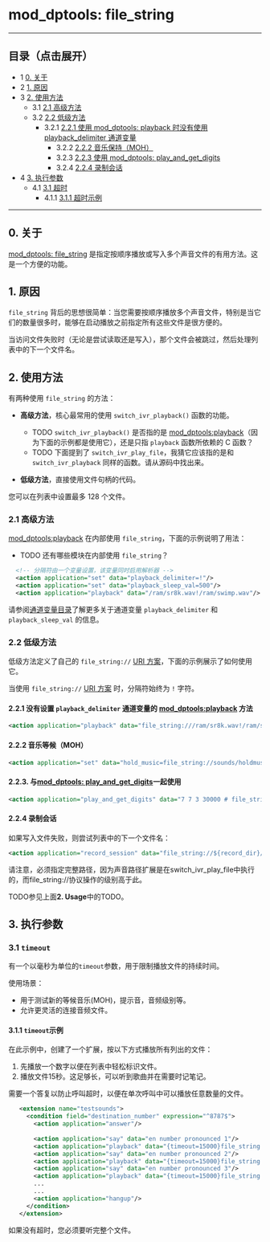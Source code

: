 # mod_dptools: file_string

---

## 目录（点击展开）

* 1 [0\. 关于](#0-关于)
* 2 [1\. 原因](#1-原因)
* 3 [2\. 使用方法](#2-使用方法)  
   * 3.1 [2.1 高级方法](#21-高级方法)  
   * 3.2 [2.2 低级方法](#22-低级方法)  
      * 3.2.1 [2.2.1 使用 mod_dptools: playback 时没有使用 playback_delimiter 通道变量](#221-使用-mod_dptools-playback6586776html-时没有使用-playback_delimiter-通道变量)  
         * 3.2.2 [2.2.2 音乐保持（MOH）](#222-音乐保持-moh)  
         * 3.2.3 [2.2.3 使用 mod_dptools: play_and_get_digits](#-freeswitch--mod_dptools-file_string-)  
         * 3.2.4 [2.2.4 录制会话](#224-录制会话)
* 4 [3\. 执行参数](#3-执行参数)  
   * 4.1 [3.1 超时](#31-超时-)  
      * 4.1.1 [3.1.1 超时示例](#311-超时示例)

---

## 0\. 关于

[mod_dptools: file_string](./6586646.mdx#0-关于) 是指定按顺序播放或写入多个声音文件的有用方法。这是一个方便的功能。

## 1\. 原因

`file_string` 背后的思想很简单：当您需要按顺序播放多个声音文件，特别是当它们的数量很多时，能够在启动播放之前指定所有这些文件是很方便的。

当访问文件失败时（无论是尝试读取还是写入），那个文件会被跳过，然后处理列表中的下一个文件名。

## 2\. 使用方法

有两种使用 `file_string` 的方法：

* **高级方法**，核心最常用的使用 `switch_ivr_playback()` 函数的功能。
  - TODO `switch_ivr_playback()` 是否指的是 [mod_dptools:playback](./6586776.mdx#0-about)（因为下面的示例都是使用它），还是只指 `playback` 函数所依赖的 C 函数？
  - TODO 下面提到了 `switch_ivr_play_file`，我猜它应该指的是和 `switch_ivr_playback` 同样的函数。请从源码中找出来。

* **低级方法**，直接使用文件句柄的代码。

您可以在列表中设置最多 128 个文件。

### 2.1 高级方法

[mod_dptools:playback](./6586776.mdx#0-about) 在内部使用 `file_string`，下面的示例说明了用法：

- TODO 还有哪些模块在内部使用 `file_string`？

```xml
  <!-- 分隔符由一个变量设置，该变量同时启用解析器 -->
  <action application="set" data="playback_delimiter=!"/>
  <action application="set" data="playback_sleep_val=500"/>
  <action application="playback" data="/ram/sr8k.wav!/ram/swimp.wav"/> 
```

请参阅[通道变量目录](../../../Channel-Variables-Catalog/index.mdx#comments)了解更多关于通道变量 `playback_delimiter` 和 `playback_sleep_val` 的信息。

### 2.2 低级方法

低级方法定义了自己的 `file_string://` [URI 方案](../../Introduction/Glossary_13173966.mdx#uri-scheme)，下面的示例展示了如何使用它。

当使用 `file_string://` [URI 方案](../../Introduction/Glossary_13173966.mdx#uri-scheme) 时，分隔符始终为 `!` 字符。

#### 2.2.1 没有设置 `playback_delimiter` 通道变量的 [mod_dptools:playback](./6586776.mdx#0-about) 方法

```xml
<action application="playback" data="file_string:///ram/sr8k.wav!/ram/swimp.wav"/> 
```

#### 2.2.2 音乐等候（MOH）

```xml
<action application="set" data="hold_music=file_string://sounds/holdmusic1.wav!sounds/yourcallisimportant.wav" />
```

#### 2.2.3\. 与[mod_dptools: play_and_get_digits](./6586933.mdx#about)一起使用

```xml
<action application="play_and_get_digits" data="7 7 3 30000 # file_string://${sound_prefix}/voicemail/8000/vm-hello.wav!${sound_prefix}/conference/8000/conf-pin.wav /invalid.wav ivrsel \d+"/>
```

#### 2.2.4 录制会话

如果写入文件失败，则尝试列表中的下一个文件名：

```xml
<action application="record_session" data="file_string://${record_dir}/${record_filename}!${backup_record_dir}/${record_filename}"/>
```

请注意，必须指定完整路径，因为声音路径扩展是在switch\_ivr\_play\_file中执行的，而file\_string://协议操作的级别高于此。

TODO参见上面**2. Usage**中的TODO。

## 3\. 执行参数

### 3.1 `timeout` 

有一个以毫秒为单位的`timeout`参数，用于限制播放文件的持续时间。

使用场景： 

* 用于测试新的等候音乐(MOH)，提示音，音频级别等。
* 允许更灵活的连接音频文件。

#### 3.1.1 `timeout`示例

在此示例中，创建了一个扩展，按以下方式播放所有列出的文件：

1. 先播放一个数字以便在列表中轻松标识文件。
2. 播放文件15秒。这足够长，可以听到歌曲并在需要时记笔记。

需要一个答复以防止呼叫超时，以便在单次呼叫中可以播放任意数量的文件。

```xml
   <extension name="testsounds">
     <condition field="destination_number" expression="^8787$">
       <action application="answer"/>
       
       <action application="say" data="en number pronounced 1"/>
       <action application="playback" data="{timeout=15000}file_string://${sound_dir}/music/8000/music1.wav"/>
       <action application="say" data="en number pronounced 2"/>
       <action application="playback" data="{timeout=15000}file_string://${sound_dir}/music/8000/music2.wav"/>
       <action application="say" data="en number pronounced 3"/>
       <action application="playback" data="{timeout=15000}file_string://${sound_dir}/music/8000/music3.wav"/>
       ...
       ...
       <action application="hangup"/>
     </condition>
   </extension>
```

如果没有超时，您必须要听完整个文件。